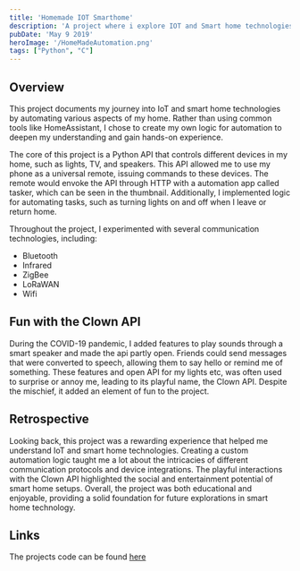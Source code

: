 ```yaml
---
title: 'Homemade IOT Smarthome'
description: 'A project where i explore IOT and Smart home technologies to automate my home.'
pubDate: 'May 9 2019'
heroImage: '/HomeMadeAutomation.png'
tags: ["Python", "C"]
---
```


## Overview

This project documents my journey into IoT and smart home technologies by automating various aspects of my home.
Rather than using common tools like HomeAssistant, 
I chose to create my own logic for automation to deepen my understanding and gain hands-on experience.

The core of this project is a Python API that controls different devices in my home, such as lights, TV, and speakers.
This API allowed me to use my phone as a universal remote, issuing commands to these devices. 
The remote would envoke the API through HTTP with a automation app called tasker, which can be seen in the thumbnail.
Additionally, I implemented logic for automating tasks, such as turning lights on and off when I leave or return home.

Throughout the project, I experimented with several communication technologies, including:
- Bluetooth
- Infrared
- ZigBee
- LoRaWAN
- Wifi

## Fun with the Clown API

During the COVID-19 pandemic, I added features to play sounds through a smart speaker and made the api partly open. 
Friends could send messages that were converted to speech, allowing them to say hello or remind me of something. 
These features and open API for my lights etc, was often used to surprise or annoy me, leading to its playful name, the Clown API. 
Despite the mischief, it added an element of fun to the project.

## Retrospective

Looking back, this project was a rewarding experience that helped me understand IoT and smart home technologies. 
Creating a custom automation logic taught me a lot about the intricacies of different communication protocols and device integrations.
The playful interactions with the Clown API highlighted the social and entertainment potential of smart home setups. 
Overall, the project was both educational and enjoyable, providing a solid foundation for future explorations in smart home technology.

## Links
The projects code can be found [here](https://github.com/madswolf/ClownAPI)
